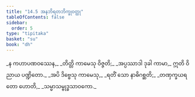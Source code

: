 ```yaml
---
title: "14.5 အနဘိရတဘိက္ခုဝတ္ထု"
tableOfContents: false
sidebar:
  order: 5
type: "tipitaka"
basket: "su"
book: "dh"
---
```



<DynamicBreadcrumb />

<Division number="186" book="dh" e="ch" v="18" p="41">

<Paragraph number="200" type="verses" book="dh">
_န ကဟာပဏဝဿေန,_  
_တိတ္တိ ကာမေသု ဝိဇ္ဇတိ;_  
_အပ္ပဿာဒါ ဒုခါ ကာမာ,_  
ဣတိ ဝိညာယ ပဏ္ဍိတော._  

</Paragraph>

</Division>
<Division number="187" book="dh" e="ch" v="18" p="41">

<Paragraph number="201" type="verses" book="dh">
_အပိ ဒိဗ္ဗေသု ကာမေသု,_  
_ရတိံ သော နာဓိဂစ္ဆတိ;_  
_တဏှက္ခယရတော ဟောတိ,_  
_သမ္မာသမ္ဗုဒ္ဓသာဝကော._
</Paragraph>
</Division>